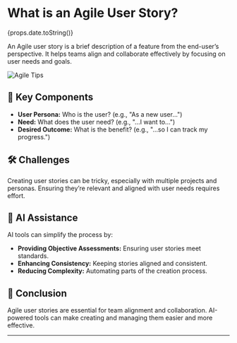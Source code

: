 # What is an Agile User Story?

<div style={{ textAlign: "right" }}>{props.date.toString()}</div>

An Agile user story is a brief description of a feature from the end-user’s perspective. It helps teams align and collaborate effectively by focusing on user needs and goals.

<img src="/0.jpg" alt="Agile Tips" />

## 📖 **Key Components**

-   **User Persona:** Who is the user? (e.g., "As a new user...")
-   **Need:** What does the user need? (e.g., "...I want to...")
-   **Desired Outcome:** What is the benefit? (e.g., "...so I can track my progress.")

## 🛠️ **Challenges**

Creating user stories can be tricky, especially with multiple projects and personas. Ensuring they’re relevant and aligned with user needs requires effort.

## 🤖 **AI Assistance**

AI tools can simplify the process by:

-   **Providing Objective Assessments:** Ensuring user stories meet standards.
-   **Enhancing Consistency:** Keeping stories aligned and consistent.
-   **Reducing Complexity:** Automating parts of the creation process.

## 🚀 **Conclusion**

Agile user stories are essential for team alignment and collaboration. AI-powered tools can make creating and managing them easier and more effective.

---
